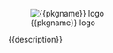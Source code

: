 ::::: {.hex}

:::: {.hex-inner}

![{{pkgname}} logo](https://raw.githubusercontent.com/epiverse-trace/hex-stickers/main/thumbs/{{pkgname}}.png)

::: {.description}

{{description}}

:::

::::

:::::
